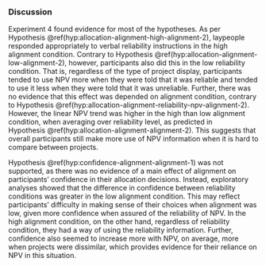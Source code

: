 ### Discussion

Experiment 4 found evidence for most of the hypotheses. As per
Hypothesis \@ref(hyp:allocation-alignment-high-alignment-2), laypeople responded
appropriately to verbal reliability instructions in the high alignment
condition. Contrary to
Hypothesis \@ref(hyp:allocation-alignment-low-alignment-2), however,
participants also did this in the low reliability condition. That is, regardless
of the type of project display, participants tended to use NPV more when they
were told that it was reliable and tended to use it less when they were told
that it was unreliable. Further, there was no evidence that this effect was
depended on alignment condition, contrary to
Hypothesis \@ref(hyp:allocation-alignment-reliability-npv-alignment-2). However,
the linear NPV trend was higher in the high than low alignment condition,
when averaging over reliability level, as predicted in
Hypothesis \@ref(hyp:allocation-alignment-alignment-2). This suggests that
overall participants still make more use of NPV information when it is hard to
compare between projects.

Hypothesis \@ref(hyp:confidence-alignment-alignment-1) was not supported, as
there was no evidence of a main effect of alignment on participants' confidence
in their allocation decisions. Instead, exploratory analyses showed that the
difference in confidence between reliability conditions was greater in the low
alignment condition. This may reflect participants' difficulty in making sense
of their choices when alignment was low, given more confidence when assured of
the reliability of NPV. In the high alignment condition, on the other hand,
regardless of reliability condition, they had a way of using the reliability
information. Further, confidence also seemed to increase more with NPV, on
average, more when projects were dissimilar, which provides evidence for their
reliance on NPV in this situation.
